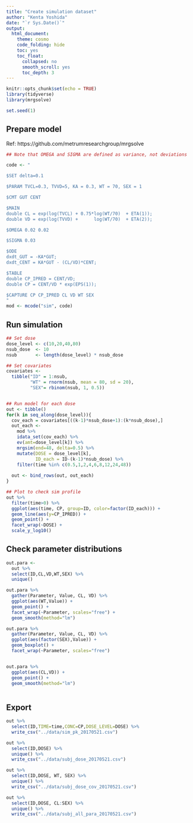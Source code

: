 ```yaml
---
title: "Create simulation dataset"
author: "Kenta Yoshida"
date: "`r Sys.Date()`"
output:  
  html_document:
    theme: cosmo
    code_folding: hide
    toc: yes
    toc_float:
      collapsed: no
      smooth_scroll: yes
      toc_depth: 3
---
```


```r
knitr::opts_chunk$set(echo = TRUE)
library(tidyverse)
library(mrgsolve)

set.seed(1)
```

## Prepare model

Ref: https://github.com/metrumresearchgroup/mrgsolve

```r

## Note that OMEGA and SIGMA are defined as variance, not deviations

code <- "

$SET delta=0.1

$PARAM TVCL=0.3, TVVD=5, KA = 0.3, WT = 70, SEX = 1

$CMT GUT CENT

$MAIN
double CL = exp(log(TVCL) + 0.75*log(WT/70)  + ETA(1));
double VD = exp(log(TVVD) +      log(WT/70)  + ETA(2));

$OMEGA 0.02 0.02

$SIGMA 0.03

$ODE
dxdt_GUT = -KA*GUT;
dxdt_CENT = KA*GUT - (CL/VD)*CENT;

$TABLE
double CP_IPRED = CENT/VD;
double CP = CENT/VD * exp(EPS(1));

$CAPTURE CP CP_IPRED CL VD WT SEX
"
mod <- mcode("sim", code)

```


## Run simulation 

```r

## Set dose
dose_level <- c(10,20,40,80)
nsub_dose  <- 10
nsub       <- length(dose_level) * nsub_dose

## Set covariates
covariates <- 
  tibble("ID" = 1:nsub,
         "WT" = rnorm(nsub, mean = 80, sd = 20),
         "SEX"= rbinom(nsub, 1, 0.5))


## Run model for each dose
out <- tibble()
for(k in seq_along(dose_level)){
  cov_each = covariates[((k-1)*nsub_dose+1):(k*nsub_dose),]
  out_each <- 
    mod %>%
    idata_set(cov_each) %>%
    ev(amt=dose_level[k]) %>%
    mrgsim(end=48, delta=0.5) %>% 
    mutate(DOSE = dose_level[k],
           ID_each = ID-(k-1)*nsub_dose) %>% 
    filter(time %in% c(0.5,1,2,4,6,8,12,24,48))
  
  out <- bind_rows(out, out_each)
}

## Plot to check sim profile
out %>% 
  filter(time>0) %>% 
  ggplot(aes(time, CP, group=ID, color=factor(ID_each))) +
  geom_line(aes(y=CP_IPRED)) +
  geom_point() +
  facet_wrap(~DOSE) +
  scale_y_log10()

```



## Check parameter distributions

```r

out.para <- 
  out %>% 
  select(ID,CL,VD,WT,SEX) %>% 
  unique() 

out.para %>% 
  gather(Parameter, Value, CL, VD) %>% 
  ggplot(aes(WT,Value)) +
  geom_point() +
  facet_wrap(~Parameter, scales="free") +
  geom_smooth(method="lm")

out.para %>% 
  gather(Parameter, Value, CL, VD) %>% 
  ggplot(aes(factor(SEX),Value)) +
  geom_boxplot() +
  facet_wrap(~Parameter, scales="free")


out.para %>% 
  ggplot(aes(CL,VD)) +
  geom_point() +
  geom_smooth(method="lm")
  
```



## Export

```r
out %>% 
  select(ID,TIME=time,CONC=CP,DOSE_LEVEL=DOSE) %>% 
  write_csv("../data/sim_pk_20170521.csv")

out %>% 
  select(ID,DOSE) %>% 
  unique() %>% 
  write_csv("../data/subj_dose_20170521.csv")

out %>% 
  select(ID,DOSE, WT, SEX) %>% 
  unique() %>% 
  write_csv("../data/subj_dose_cov_20170521.csv")

out %>% 
  select(ID,DOSE, CL:SEX) %>% 
  unique() %>% 
  write_csv("../data/subj_all_para_20170521.csv")
  
```





